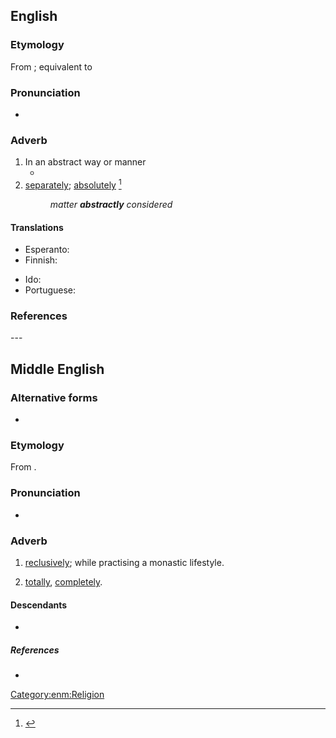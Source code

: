 ==English==

===Etymology===
From {{inh|en|enm|abstractly}}; equivalent to {{suffix|abstract|ly|lang=en}}

===Pronunciation===
* {{a|US}} {{IPA|/æbˈstɹækt.li/|lang=en}}

===Adverb===
{{en-adv}}

# In an abstract way or manner
#* {{quote-text|year=1919|author={{w|Daisy Ashford}}|title=The Young Visiters|chapter=5|passage=Bernard Clark and Ethel were seated side by side on a costly sofa gazing '''abstractly''' at the parting guest.}}
# [[separately]]; [[absolutely]] {{defdate|First attested around 1350 to 1470.}}<ref name=SOED>{{R:SOED5|page=10}}</ref>
#: ''matter '''abstractly''' considered''

====Translations====
{{trans-top|in an abstract manner}}
* Esperanto: {{t|eo|abstrakte}}
* Finnish: {{t+|fi|abstraktisti}}
{{trans-mid}}
* Ido: {{t|io|abstrakte}}
* Portuguese: {{t|pt|abstratamente}}
{{trans-bottom}}

===References===
<references/>

---

==Middle English==

===Alternative forms===
* {{alter|enm|abstractlich}}

===Etymology===
From {{af|enm|abstract|-ly}}.

===Pronunciation===
* {{IPA|lang=enm|/abˈstraktliː/|/abˈstraktliːtʃ(ə)/}}

===Adverb===
{{enm-adv}}

# {{lb|enm|rare}} [[reclusively]]; while practising a monastic lifestyle.
# {{lb|enm|rare}} [[totally]], [[completely]].

====Descendants====
* {{desc|en|abstractly}}

=====References=====
* {{R:MED Online|entry=abstractlī (adv.) |id=MED236 |accessdate=2018-05-24}}

[[Category:enm:Religion]]